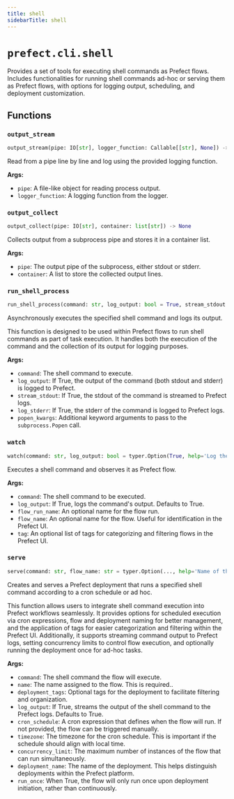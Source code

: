 ```yaml
---
title: shell
sidebarTitle: shell
---
```


# `prefect.cli.shell`



Provides a set of tools for executing shell commands as Prefect flows.
Includes functionalities for running shell commands ad-hoc or serving them as Prefect flows,
with options for logging output, scheduling, and deployment customization.


## Functions

### `output_stream` <sup><a href="https://github.com/PrefectHQ/prefect/blob/main/src/prefect/cli/shell.py#L34" target="_blank"><Icon icon="github" style="width: 14px; height: 14px;" /></a></sup>

```python
output_stream(pipe: IO[str], logger_function: Callable[[str], None]) -> None
```


Read from a pipe line by line and log using the provided logging function.

**Args:**
- `pipe`: A file-like object for reading process output.
- `logger_function`: A logging function from the logger.


### `output_collect` <sup><a href="https://github.com/PrefectHQ/prefect/blob/main/src/prefect/cli/shell.py#L47" target="_blank"><Icon icon="github" style="width: 14px; height: 14px;" /></a></sup>

```python
output_collect(pipe: IO[str], container: list[str]) -> None
```


Collects output from a subprocess pipe and stores it in a container list.

**Args:**
- `pipe`: The output pipe of the subprocess, either stdout or stderr.
- `container`: A list to store the collected output lines.


### `run_shell_process` <sup><a href="https://github.com/PrefectHQ/prefect/blob/main/src/prefect/cli/shell.py#L60" target="_blank"><Icon icon="github" style="width: 14px; height: 14px;" /></a></sup>

```python
run_shell_process(command: str, log_output: bool = True, stream_stdout: bool = False, log_stderr: bool = False, popen_kwargs: Optional[Dict[str, Any]] = None)
```


Asynchronously executes the specified shell command and logs its output.

This function is designed to be used within Prefect flows to run shell commands as part of task execution.
It handles both the execution of the command and the collection of its output for logging purposes.

**Args:**
- `command`: The shell command to execute.
- `log_output`: If True, the output of the command (both stdout and stderr) is logged to Prefect.
- `stream_stdout`: If True, the stdout of the command is streamed to Prefect logs.
- `log_stderr`: If True, the stderr of the command is logged to Prefect logs.
- `popen_kwargs`: Additional keyword arguments to pass to the `subprocess.Popen` call.


### `watch` <sup><a href="https://github.com/PrefectHQ/prefect/blob/main/src/prefect/cli/shell.py#L136" target="_blank"><Icon icon="github" style="width: 14px; height: 14px;" /></a></sup>

```python
watch(command: str, log_output: bool = typer.Option(True, help='Log the output of the command to Prefect logs.'), flow_run_name: str = typer.Option(None, help='Name of the flow run.'), flow_name: str = typer.Option('Shell Command', help='Name of the flow.'), stream_stdout: bool = typer.Option(True, help='Stream the output of the command.'), tag: Annotated[Optional[List[str]], typer.Option(help='Optional tags for the flow run.')] = None)
```


Executes a shell command and observes it as Prefect flow.

**Args:**
- `command`: The shell command to be executed.
- `log_output`: If True, logs the command's output. Defaults to True.
- `flow_run_name`: An optional name for the flow run.
- `flow_name`: An optional name for the flow. Useful for identification in the Prefect UI.
- `tag`: An optional list of tags for categorizing and filtering flows in the Prefect UI.


### `serve` <sup><a href="https://github.com/PrefectHQ/prefect/blob/main/src/prefect/cli/shell.py#L171" target="_blank"><Icon icon="github" style="width: 14px; height: 14px;" /></a></sup>

```python
serve(command: str, flow_name: str = typer.Option(..., help='Name of the flow'), deployment_name: str = typer.Option('CLI Runner Deployment', help='Name of the deployment'), deployment_tags: List[str] = typer.Option(None, '--tag', help='Tag for the deployment (can be provided multiple times)'), log_output: bool = typer.Option(True, help='Stream the output of the command', hidden=True), stream_stdout: bool = typer.Option(True, help='Stream the output of the command'), cron_schedule: str = typer.Option(None, help='Cron schedule for the flow'), timezone: str = typer.Option(None, help='Timezone for the schedule'), concurrency_limit: int = typer.Option(None, min=1, help='The maximum number of flow runs that can execute at the same time'), run_once: bool = typer.Option(False, help='Run the agent loop once, instead of forever.'))
```


Creates and serves a Prefect deployment that runs a specified shell command according to a cron schedule or ad hoc.

This function allows users to integrate shell command execution into Prefect workflows seamlessly. It provides options for
scheduled execution via cron expressions, flow and deployment naming for better management, and the application of tags for
easier categorization and filtering within the Prefect UI. Additionally, it supports streaming command output to Prefect logs,
setting concurrency limits to control flow execution, and optionally running the deployment once for ad-hoc tasks.

**Args:**
- `command`: The shell command the flow will execute.
- `name`: The name assigned to the flow. This is required..
- `deployment_tags`: Optional tags for the deployment to facilitate filtering and organization.
- `log_output`: If True, streams the output of the shell command to the Prefect logs. Defaults to True.
- `cron_schedule`: A cron expression that defines when the flow will run. If not provided, the flow can be triggered manually.
- `timezone`: The timezone for the cron schedule. This is important if the schedule should align with local time.
- `concurrency_limit`: The maximum number of instances of the flow that can run simultaneously.
- `deployment_name`: The name of the deployment. This helps distinguish deployments within the Prefect platform.
- `run_once`: When True, the flow will only run once upon deployment initiation, rather than continuously.

